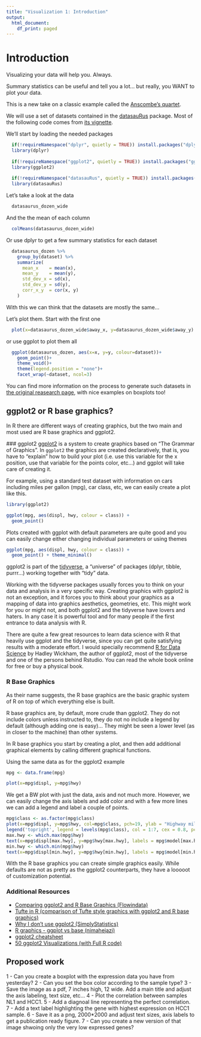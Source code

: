 ```yaml
---
title: "Visualization 1: Introduction"
output:
  html_document:
    df_print: paged
---
```


# Introduction

  Visualizing your data will help you. Always.
  
  Summary statistics can be useful and tell you a lot... but really, you
  WANT to plot your data.
  
  This is a new take on a classic example called the 
  [Anscombe's quartet](https://en.wikipedia.org/wiki/Anscombe%27s_quartet).
  
  We will use a set of datasets contained in the 
  [datasauRus](https://cran.r-project.org/web/packages/datasauRus/) package. 
  Most of the following code comes from 
  [its vignette](https://cran.r-project.org/web/packages/datasauRus/vignettes/Datasaurus.html).

  We'll start by loading the needed packages
  
```r
  if(!requireNamespace("dplyr", quietly = TRUE)) install.packages("dplyr")
  library(dplyr)
  
  if(!requireNamespace("ggplot2", quietly = TRUE)) install.packages("ggplot2")
  library(ggplot2)
  
  if(!requireNamespace("datasauRus", quietly = TRUE)) install.packages("datasauRus")
  library(datasauRus)

```

Let's take a look at the data

```r
  datasaurus_dozen_wide

```

And the the mean of each column
```r
  colMeans(datasaurus_dozen_wide)
```

Or use dplyr to get a few summary statistics for each dataset

```r
  datasaurus_dozen %>% 
    group_by(dataset) %>% 
    summarize(
      mean_x    = mean(x),
      mean_y    = mean(y),
      std_dev_x = sd(x),
      std_dev_y = sd(y),
      corr_x_y  = cor(x, y)
    )
```

With this we can think that the datasets are mostly the same...

Let's plot them. Start with the first one

```r
  plot(x=datasaurus_dozen_wide$away_x, y=datasaurus_dozen_wide$away_y)
```

or use ggplot to plot them all
```r
  ggplot(datasaurus_dozen, aes(x=x, y=y, colour=dataset))+
    geom_point()+
    theme_void()+
    theme(legend.position = "none")+
    facet_wrap(~dataset, ncol=3)

```


  You can find more information on the process to generate such datasets in 
  [the original reasearch page](https://www.autodeskresearch.com/publications/samestats),
  with nice examples on boxplots too!
  
  

## ggplot2 or R base graphics?

  In R there are different ways of creating graphics, but the two main and 
  most used are R base graphics and ggplot2.
  
  ### ggplot2
  [ggplot2](https://ggplot2.tidyverse.org/) is a system to create graphics
  based on "The Grammar of Graphics". In `ggplot2` the graphics are created 
  declaratively, that is, you have to "explain" how to build your plot 
  (i.e. use this variable for the x position, use that variable for the points 
  color, etc...) and ggplot will take care of creating it. 

  For example, using a standard test dataset with information on cars including
  miles per gallon (mpg), car class, etc, we can easily create a plot like this.
  

```r
library(ggplot2)

ggplot(mpg, aes(displ, hwy, colour = class)) + 
  geom_point()
```

  Plots created with ggplot with default parameters are quite good and you can 
  easily change either changing individual parameters or using themes
  

```r
ggplot(mpg, aes(displ, hwy, colour = class)) + 
  geom_point() + theme_minimal()
```

  ggplot2 is part of the [tidyverse](https://www.tidyverse.org/), a "universe" 
  of packages (dplyr, tibble, purrr...) working together with "tidy" data. 

  Working with the tidyverse packages usually forces you to think on your data 
  and analysis in a very specific way. Creating graphics with ggplot2 is not
  an exception, and it forces you to think about your graphics as a mapping of
  data into graphics aesthetics, geometries, etc. This might work for you 
  or might not, and both ggplot2 and the tidyverse have lovers and haters. 
  In any case it is powerful tool and for many people if the first entrance
  to data analysis with R.
  
  There are quite a few great resources to learn data science with R that 
  heavily use ggplot and the tidyverse, since you can get quite satisfying 
  results with a moderate effort. I would specially recommend 
  [R for Data Science](https://r4ds.had.co.nz/) by Hadley Wickham, the author
  of ggplot2, most of the tidyverse and one of the persons behind Rstudio. 
  You can read the whole book online for free or buy a physical book.
  
### R Base Graphics

  As their name suggests, the R base graphics are the basic graphic system of R
  on top of which everything else is built. 
  
  R base graphics are, by default, more crude than ggplot2. They do not include
  colors unless instructed to, they do not no include a legend by default 
  (although adding one is easy)... They might be seen a lower level (as in 
  closer to the machine) than other systems.
  
  In R base graphics you start by creating a plot, and then add additional 
  graphical elements by calling different graphical functions.
  
  Using the same data as for the ggplot2 example
  
```r
mpg <- data.frame(mpg)

plot(x=mpg$displ, y=mpg$hwy)
```

We get a BW plot with just the data, axis and not much more. However, we can 
easily change the axis labels and add color and with 
a few more lines we can add a legend and label a couple of points.

```r
mpg$class <- as.factor(mpg$class)
plot(x=mpg$displ, y=mpg$hwy, col=mpg$class, pch=19, ylab = "Highway miles per gallon", xlab="engine displacement (liters)")
legend('topright', legend = levels(mpg$class), col = 1:7, cex = 0.8, pch = 19)
max.hwy <- which.max(mpg$hwy)
text(x=mpg$displ[max.hwy], y=mpg$hwy[max.hwy], labels = mpg$model[max.hwy], pos=4)
min.hwy <- which.min(mpg$hwy)
text(x=mpg$displ[min.hwy], y=mpg$hwy[min.hwy], labels = mpg$model[min.hwy], pos=4)
```
  
  With the R base graphics you can create simple graphics easily. While
  defaults are not as pretty as the ggplot2 counterparts, they
  have a looooot of customization potential.
  
### Additional Resources

* [Comparing ggplot2 and R Base Graphics (Flowindata)](https://flowingdata.com/2016/03/22/comparing-ggplot2-and-r-base-graphics/)
* [Tufte in R (comparison of Tufte style graphics with ggplot2 and R base graphics)](http://motioninsocial.com/tufte/)
* [Why I don't use ggplot2 (SimplyStatistics)](https://simplystatistics.org/2016/02/11/why-i-dont-use-ggplot2/)
* [R graphics - ggplot vs base (nimahejazi)](https://blog.nimahejazi.org/posts/r-graphics-ggplot-vs-base/)
* [ggplot2 cheatsheet](https://github.com/rstudio/cheatsheets/blob/master/data-visualization-2.1.pdf)
* [50 ggplot2 Visualizations (with Full R code)](http://r-statistics.co/Top50-Ggplot2-Visualizations-MasterList-R-Code.html)



## Proposed work

  1 - Can you create a boxplot with the expression data you have from yesterday?
  2 - Can you set the box color according to the sample type?
  3 - Save the image as a pdf, 7 inches high, 12 wide. Add a main title and adjust the axis labeling, text size, etc...
  4 - Plot the correlation between samples NL1 and HCC1. 
  5 - Add a diagnoal line representing the perfect correlation.
  7 - Add a text label highlighting the gene with highest expression on HCC1 sample.
  6 - Save it as a png, 2000*2000 and adjust text sizes, axis labels to get a publication ready figure.
  7 - Can you create a new version of that image shwoing only the very low expressed genes?
  
